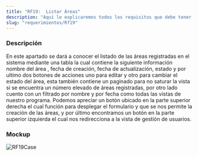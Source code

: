 ```yaml
---
title: "RF19:  Listar Áreas"
description: "Aquí le explicaremos todos los requisitos que debe tener para poder usar nuestro software."
slug: "requerimientos/Rf19"
---
```



<h3>Descripción</h3>
En este apartado se dará a conocer el listado de las áreas registradas en el sistema
mediante una tabla la cual contiene la siguiente información nombre del área , fecha
de creación, fecha de actualización, estado y por ultimo dos botones de acciones
uno para editar y otro para cambiar el estado del área, esta también contiene un
paginado para no saturar la vista si se encuentra un número elevado de áreas registradas,
por otro lado cuento con un filtrado por nombre y por fecha como todas las vistas
de nuestro programa. Podemos apreciar un botón ubicado en la parte superior derecha
el cual función para desplegar el formulario y que se nos permite la creación de
las áreas, y por último encontramos un botón en la parte superior izquierda el cual
nos redirecciona a la vista de gestión de usuarios.

<h3>Mockup</h3>
<Image src={RF19Case} alt="RF19Case" width={3148} height={2270} />
